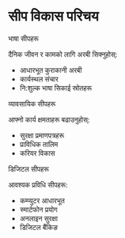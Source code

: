 # सीप विकास परिचय

<ContentSection>
  <IconHeading icon="graduation-cap">भाषा सीपहरू</IconHeading>

दैनिक जीवन र कामको लागि अरबी सिक्नुहोस्:

- आधारभूत कुराकानी अरबी
- कार्यस्थल संचार
- नि:शुल्क भाषा सिकाई स्रोतहरू

<MoreInfoButton href="/skills-learning/language" text="अरबी सिक्नुहोस्" />
</ContentSection>

<ContentSection>
  <IconHeading icon="briefcase">व्यावसायिक सीपहरू</IconHeading>

आफ्नो कार्य क्षमताहरू बढाउनुहोस्:

- सुरक्षा प्रमाणपत्रहरू
- प्राविधिक तालिम
- करियर विकास

<MoreInfoButton href="/skills-learning/professional" text="व्यावसायिक सीपहरू विकास गर्नुहोस्" />
</ContentSection>

<ContentSection>
  <IconHeading icon="computer">डिजिटल सीपहरू</IconHeading>

आवश्यक प्रविधि सीपहरू:

- कम्प्युटर आधारभूत
- स्मार्टफोन प्रयोग
- अनलाइन सुरक्षा
- डिजिटल बैंकिङ

<MoreInfoButton href="/skills-learning/digital" text="डिजिटल सीपहरू सुधार गर्नुहोस्" />
</ContentSection>
